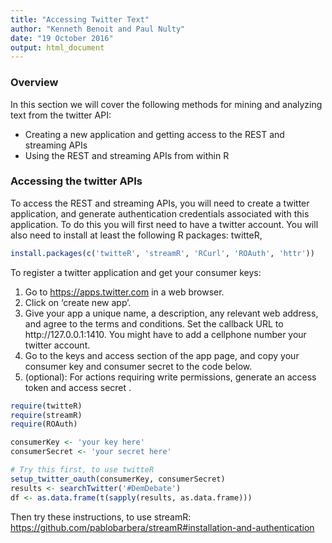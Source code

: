 ```yaml
---
title: "Accessing Twitter Text"
author: "Kenneth Benoit and Paul Nulty"
date: "19 October 2016"
output: html_document
---
```


### Overview

In this section we will cover the following methods for mining and analyzing text from the twitter API:

* Creating a new application and getting access to the REST and streaming APIs
* Using the REST and streaming APIs from within R

### Accessing the twitter APIs

To access the REST and streaming APIs, you will need to create a twitter application, and generate authentication credentials associated with this application. To do this you will first need to have a twitter account. You will also need to install at least the following R packages: twitteR, 


```r
install.packages(c('twitteR', 'streamR', 'RCurl', 'ROAuth', 'httr'))
```

To register a twitter application and get your consumer keys:

1. Go to <https://apps.twitter.com> in a web browser.
2. Click on 'create new app'.
3. Give your app a unique name, a description, any relevant web address, and agree to the terms and conditions. Set the callback URL to http://127.0.0.1:1410. You might have to add a cellphone number your twitter account.
4. Go to the keys and access section of the app page, and copy your consumer key and consumer secret to the code below.
5. (optional): For actions requiring write permissions, generate an access token and access secret .

```r
require(twitteR)
require(streamR)
require(ROAuth)

consumerKey <- 'your key here'
consumerSecret <- 'your secret here'

# Try this first, to use twitteR
setup_twitter_oauth(consumerKey, consumerSecret)
results <- searchTwitter('#DemDebate')
df <- as.data.frame(t(sapply(results, as.data.frame)))
```

Then try these instructions, to use streamR:
<https://github.com/pablobarbera/streamR#installation-and-authentication>



